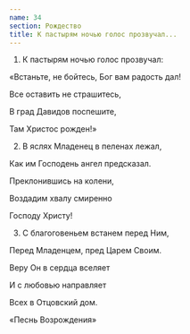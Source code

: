 ```yaml
---
name: 34
section: Рождество
title: К пастырям ночью голос прозвучал...
---
```

1. К пастырям ночью голос прозвучал:

«Встаньте, не бойтесь, Бог вам радость дал!

Все оставить не страшитесь,

В град Давидов поспешите,

Там Христос рожден!»


2. В яслях Младенец в пеленах лежал,

Как им Господень ангел предсказал.

Преклонившись на колени,

Воздадим хвалу смиренно

Господу Христу!


3. С благоговеньем встанем перед Ним,

Перед Младенцем, пред Царем Своим.

Веру Он в сердца вселяет

И с любовью направляет

Всех в Отцовский дом.


«Песнь Возрождения»